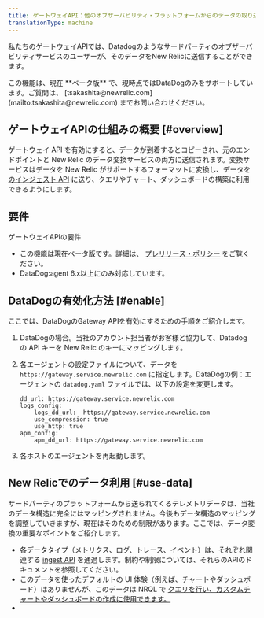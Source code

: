 ```yaml
---
title: ゲートウェイAPI：他のオブザーバビリティ・プラットフォームからのデータの取り込み
translationType: machine
---
```


私たちのゲートウェイAPIでは、Datadogのようなサードパーティのオブザーバビリティサービスのユーザーが、そのデータをNew Relicに送信することができます。

<Callout variant="important">
  この機能は、現在 **ベータ版** で、現時点ではDataDogのみをサポートしています。ご質問は、 [tsakashita@newrelic.com](mailto:tsakashita@newrelic.com) までお問い合わせください。
</Callout>

## ゲートウェイAPIの仕組みの概要 [#overview]

ゲートウェイ API を有効にすると、データが到着するとコピーされ、元のエンドポイントと New Relic のデータ変換サービスの両方に送信されます。変換サービスはデータを New Relic がサポートするフォーマットに変換し、データを [のインジェスト API](/docs/telemetry-data-platform/get-data-new-relic/getting-started/introduction-new-relic-data-ingest-apis-sdks) に送り、クエリやチャート、ダッシュボードの構築に利用できるようにします。

## 要件

ゲートウェイAPIの要件

* この機能は現在ベータ版です。詳細は、 [プレリリース・ポリシー](/docs/licenses/license-information/referenced-policies/new-relic-pre-release-policy) をご覧ください。
* DataDog:agent 6.x以上にのみ対応しています。

## DataDogの有効化方法 [#enable]

ここでは、DataDogのGateway APIを有効にするための手順をご紹介します。

1. DataDogの場合。当社のアカウント担当者がお客様と協力して、Datadog の API キーを New Relic のキーにマッピングします。

2. 各エージェントの設定ファイルについて、データを `https://gateway.service.newrelic.com` に指定します。DataDogの例：エージェントの `datadog.yaml` ファイルでは、以下の設定を変更します。

   ```
   dd_url: https://gateway.service.newrelic.com
   logs_config:
       logs_dd_url:  https://gateway.service.newrelic.com
       use_compression: true
       use_http: true
   apm_config:
       apm_dd_url: https://gateway.service.newrelic.com
   ```

3. 各ホストのエージェントを再起動します。

## New Relicでのデータ利用 [#use-data]

サードパーティのプラットフォームから送られてくるテレメトリデータは、当社のデータ構造に完全にはマッピングされません。今後もデータ構造のマッピングを調整していきますが、現在はそのための制限があります。ここでは、データ変換の重要なポイントをご紹介します。

* 各データタイプ（メトリクス、ログ、トレース、イベント）は、それぞれ関連する [ingest API](/docs/telemetry-data-platform/get-data-new-relic/getting-started/introduction-new-relic-data-ingest-apis-sdks) を通過します。制約や制限については、それらのAPIのドキュメントを参照してください。
* このデータを使ったデフォルトの UI 体験（例えば、チャートやダッシュボード）はありませんが、このデータは NRQL で [クエリを行い、カスタムチャートやダッシュボードの作成に使用できます。](/docs/query-your-data/nrql-new-relic-query-language/get-started/introduction-nrql-new-relics-query-language)
* [](/docs/query-your-data/nrql-new-relic-query-language/get-started/introduction-nrql-new-relics-query-language)

[](/docs/query-your-data/nrql-new-relic-query-language/get-started/introduction-nrql-new-relics-query-language)
